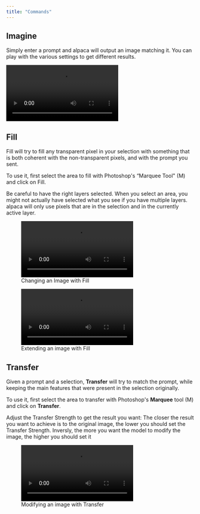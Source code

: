```yaml
---
title: "Commands"
---
```


## Imagine

Simply enter a prompt and alpaca will output an image matching it. You can play with the various settings to get different results.

<video className="w-full h-96" controls>
  <source
    src="https://github.com/AlpacaML/docs/raw/main/videos/imagine.mp4"
    type="video/mp4"
  />
</video>

## Fill

Fill will try to fill any transparent pixel in your selection with something
that is both coherent with the non-transparent pixels, and with the prompt you
sent.

To use it, first select the area to fill with Photoshop's “Marquee Tool" (M) and
click on Fill.

<Warning>
  Be careful to have the right layers selected. When you select an area, you
  might not actually have selected what you see if you have multiple layers.
  alpaca will only use pixels that are in the selection and in the currently
  active layer.
</Warning>



<figure>
  <video className="w-full h-96" controls>
    <source
      src="https://github.com/AlpacaML/docs/raw/main/videos/inpaint.mp4"
      type="video/mp4"
      alt="Changing an Image with Fill"
    />
  </video>
  <figcaption>Changing an Image with Fill</figcaption>
</figure>

<figure>
  <video className="w-full h-96" controls>
    <source
      src="https://github.com/AlpacaML/docs/raw/main/videos/outpaint.mp4"
      type="video/mp4"
      alt="Extending an image with Fill"
    />
  </video>
  <figcaption>Extending an image with Fill</figcaption>
</figure>

## Transfer

Given a prompt and a selection, **Transfer** will try to match the prompt, while
keeping the main features that were present in the selection originally.

To use it, first select the area to transfer with Photoshop's **Marquee** tool (M)
and click on **Transfer**.

<Tip>
Adjust the Transfer Strength to get the result you want: The closer the result you want to achieve is to the original image, the lower you should set the Transfer Strength. Inversly, the more you want the model to modify the image, the higher you should set it 
</Tip>


<figure>
  <video className="w-full h-96" controls>
    <source
      src="https://github.com/AlpacaML/docs/raw/main/videos/transfer2.mp4"
      type="video/mp4"
      alt="Modifying an image with Transfer"
    />
  </video>
  <figcaption>Modifying an image with Transfer</figcaption>
</figure>
